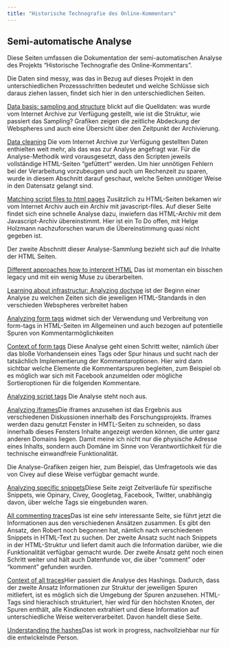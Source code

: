 ```yaml
---
title: "Historische Technografie des Online-Kommentars"
---
```


## Semi-automatische Analyse

Diese Seiten umfassen die Dokumentation der semi-automatischen Analyse des Projekts "Historische Technografie des Online-Kommentars".

Die Daten sind messy, was das in Bezug auf dieses Projekt in den unterschiedlichen Prozessschritten bedeutet und welche Schlüsse sich daraus ziehen lassen, findet sich hier in den unterschiedlichen Seiten.

[Data basis: sampling and structure](sites/datengrundlage.qmd) blickt auf die Quelldaten: was wurde vom Internet Archive zur Verfügung gestellt, wie ist die Struktur, wie passiert das Sampling? Grafiken zeigen die zeitliche Abdeckung der Webspheres und auch eine Übersicht über den Zeitpunkt der Archivierung.

[Data cleaning](sites/data-cleaning.qmd) Die vom Internet Archive zur Verfügung gestellten Daten enthielten weit mehr, als das was zur Analyse angefragt war. Für die Analyse-Methodik wird vorausgesetzt, dass den Scripten jeweils vollständige HTML-Seiten "gefüttert" werden. Um hier unnötigen Fehlern bei der Verarbeitung vorzubeugen und auch um Rechenzeit zu sparen, wurde in diesem Abschnitt darauf geschaut, welche Seiten unnötiger Weise in den Datensatz gelangt sind.

[Matching script files to html pages](sites/script-files-to-html-pages.qmd) Zusätzlich zu HTML-Seiten bekamen wir vom Internet Archiv auch ein Archiv mit javascript-files. Auf dieser Seite findet sich eine schnelle Analyse dazu, inwiefern das HTML-Archiv mit dem Javascript-Archiv übereinstimmt. Hier ist ein To Do offen, mit Helge Holzmann nachzuforschen warum die Übereinstimmung quasi nicht gegeben ist.

Der zweite Abschnitt dieser Analyse-Sammlung bezieht sich auf die Inhalte der HTML Seiten.

[Different approaches how to interpret HTML](sites/approaches.qmd) Das ist momentan ein bisschen legacy und mit ein wenig Muse zu überarbeiten.

[Learning about infrastructur: Analyzing doctype](sites/analyzing-doctypes.qmd) ist der Beginn einer Analyse zu welchen Zeiten sich die jeweiligen HTML-Standards in den verschieden Webspheres verbreitet haben

[Analyzing form tags](sites/analyzing-form-tags.qmd) widmet sich der Verwendung und Verbreitung von form-tags in HTML-Seiten im Allgemeinen und auch bezogen auf potentielle Spuren von Kommentarmöglichkeiten

[Context of form tags](sites/form-context.qmd) Diese Analyse geht einen Schritt weiter, nämlich über das bloße Vorhandensein eines Tags oder Spur hinaus und sucht nach der tatsächlich Implementierung der Kommentaroptionen. Hier wird dann sichtbar welche Elemente die Kommentarspuren begleiten, zum Beispiel ob es möglich war sich mit Facebook anzumelden oder mögliche Sortieroptionen für die folgenden Kommentare.

[Analyzing script tags](sites/script-tags.qmd) Die Analyse steht noch aus. 

[Analyzing iframes](sites/analyzing-iframes.qmd)Die iframes anzusehen ist das Ergebnis aus verschiedenen Diskussionen innerhalb des Forschungsprojekts. Iframes werden dazu genutzt Fenster in HMTL-Seiten zu schneiden, so dass innerhalb dieses Fensters Inhalte angezeigt werden können, die unter ganz anderen Domains liegen. Damit meine ich nicht nur die physische Adresse eines Inhalts, sondern auch Domäne im Sinne von Verantwortlichkeit für die technische einwandfreie Funktionalität. 

Die Analyse-Grafiken zeigen hier, zum Beispiel, das Umfragetools wie das von Civey auf diese Weise verfügbar gemacht wurde.

[Analyzing specific snippets](sites/analyzing-all-tags.qmd)Diese Seite zeigt Zeitverläufe für spezifische Snippets, wie Opinary, Civey, Googletag, Facebook, Twitter, unabhängig davon, über welche Tags sie eingebunden waren. 

[All commenting traces](sites/commenting-traces.qmd)Das ist eine sehr interessante Seite, sie führt jetzt die Informationen aus den verschiedenen Ansätzen zusammen. Es gibt den Ansatz, den Robert noch begonnen hat, nämlich nach verschiedenen Snippets in HTML-Text zu suchen. Der zweite Ansatz sucht nach Snippets in der HTML-Struktur und liefert damit auch die Information darüber, wie die Funktionalität verfügbar gemacht wurde. Der zweite Ansatz geht noch einen Schritt weiter und hält auch Datenfunde vor, die über "comment" oder "komment" gefunden wurden.

[Context of all traces](sites/tag-context.qmd)Hier passiert die Analyse des Hashings. 
Dadurch, dass der zweite Ansatz Informationen zur Struktur der jeweiligen Spuren mitliefert, ist es möglich sich die Umgebung der Spuren anzusehen. HTML-Tags sind hierachisch strukturiert, hier wird für den höchsten Knoten, der Spuren enthält, alle Kindknoten extrahiert und diese Information auf unterschiedliche Weise weiterverarbeitet. Davon handelt diese Seite.

[Understanding the hashes](sites/understanding-hashes.qmd)Das ist work in progress, nachvollziehbar nur für die entwickelnde Person. 




